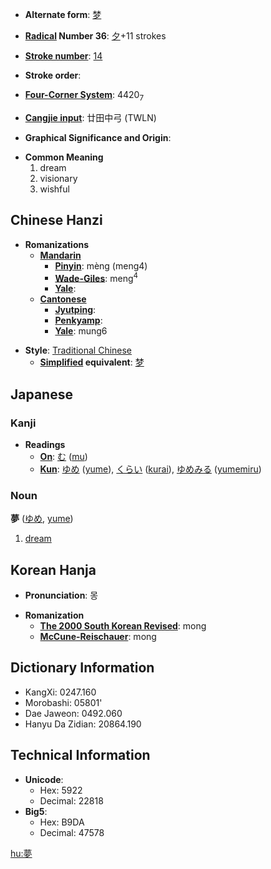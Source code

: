 * '''Alternate form''': [[梦]]

* '''[[Wiktionary:Chinese radical index| Radical]] Number 36''': [[Wiktionary:Chinese radical index 夕|夕]]+11 strokes

* '''[[Wiktionary:Chinese total strokes index|Stroke number]]''': [[Wiktionary:Chinese total strokes index 14|14]]

* '''Stroke order''': 

* '''[[Wiktionary:Chinese four corner index|Four-Corner System]]''': 4420<sub>7</sub>

* '''[[Wiktionary:Chinese Cangjie index|Cangjie input]]''': 廿田中弓 (TWLN)

* '''Graphical Significance and Origin''': 

* '''Common Meaning'''
*#dream
*# visionary
*# wishful

== Chinese Hanzi ==

* '''Romanizations'''
** '''[[Mandarin]]'''
*** '''[[Pinyin]]''': mèng (meng4)
*** '''[[Wade-Giles]]''': meng<sup>4</sup>
*** '''[[Yale]]''': 
** '''[[Cantonese]]'''
*** '''[[Jyutping]]''':
*** '''[[Penkyamp]]''': 
*** '''[[Yale]]''': mung6

* '''Style''': [[Traditional Chinese]] 
** '''[[Simplified Chinese|Simplified]] equivalent''': [[梦]]

== Japanese ==
===Kanji===

* '''Readings'''
** '''[[On]]''': [[む]] ([[mu]])
** '''[[Kun]]''': [[ゆめ]] ([[yume]]), [[くらい]] ([[kurai]]), [[ゆめみる]] ([[yumemiru]])

=== Noun ===
'''夢''' ([[ゆめ]], [[yume]])
# [[dream]]

== Korean Hanja ==

* '''Pronunciation''': 몽

* '''Romanization'''
** '''[[The 2000 South Korean Revised Romanization|The 2000 South Korean Revised]]''': mong
** '''[[McCune-Reischauer]]''': mong

== Dictionary Information ==

* KangXi: 0247.160
* Morobashi: 05801'
* Dae Jaweon: 0492.060
* Hanyu Da Zidian: 20864.190

== Technical Information ==

* '''Unicode''':
** Hex: 5922
** Decimal: 22818
* '''Big5''':
** Hex: B9DA
** Decimal: 47578

[[hu:夢]]
